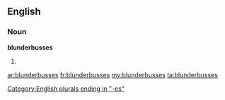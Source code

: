 ==English==

===Noun===
'''blunderbusses'''

# {{plural of|[[blunderbuss]]}}

[[Category:English plurals ending in "-es"]]

[[ar:blunderbusses]]
[[fr:blunderbusses]]
[[my:blunderbusses]]
[[ta:blunderbusses]]